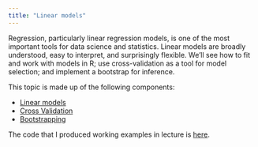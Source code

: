 ```yaml
---
title: "Linear models"
---
```


Regression, particularly linear regression models, is one of the most important tools for data science and statistics. Linear models are broadly understood, easy to interpret, and surprisingly flexible. We'll see how to fit and work with models in R; use cross-validation as a tool for model selection; and implement a bootstrap for inference. 

This topic is made up of the following components:

* [Linear models](linear_models.html)
* [Cross Validation](cross_validation.html)
* [Bootstrapping](bootstrapping.html)

The code that I produced working examples in lecture is [here](https://github.com/P8105/linear_models).